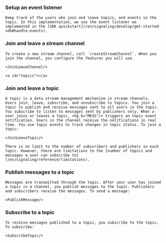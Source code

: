 
### Setup an event listener

    Keep track of the users who join and leave topics, and events in the topic. In this implementation, we use the event listener we implemented in the [SDK quickstart](/en/signaling/develop/get-started-sdk#handle-events).

### Join and leave a stream channel

    To create a new stream channel, call `createStreamChannel`. When you join the channel, you configure the features you will use. 

    <JoinLeaveChannel/>

    <a id="topics"></a>

### Join and leave a topic <a name='topic'></a>

    A topic is a data stream management mechanism in stream channels. Users join, leave, subscribe, and unsubscribe to topics. You join a topic to publish and receive messages sent to all users in the topic. You subscribe to listen to messages sent by publishers only. When a user joins or leaves a topic, <Vg k="MESS"/> triggers an topic event notification. Users in the channel receive the notifications in real time. You use topic events to track changes in topic status. To join a topic:

    <JoinLeaveTopic/>

    There is no limit to the number of subscribers and publishers in each topic. However, there are limitations to the [number of topics and messages a user can subscribe to](/en/signaling/reference/limitations).

### Publish messages to a topic

    Messages are transmitted through the topic. After your user has joined a topic in a channel, you publish messages to the topic. Publishers and subscribers receive the messages. To send a message:

    <PublishMessage/>

### Subscribe to a topic

    To receive messages published to a topic, you subscribe to the topic. To subscribe:

    <SubscribeTopic/>
